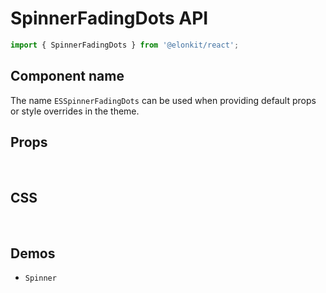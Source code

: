 
<Meta title="Components API/SpinnerFadingDots" />

# SpinnerFadingDots API

```js
import { SpinnerFadingDots } from '@elonkit/react';
```

## Component name

The name `ESSpinnerFadingDots` can be used when providing default props or style overrides in the theme.

## Props

<InterfaceTable variant="props" name="SpinnerFadingDotsProps" />

<br />

## CSS

<InterfaceTable variant="css" name="SpinnerFadingDotsClasses" />

<br />

## Demos

<ul>
  <li>
    <LinkTo kind="components-Spinner" story="demo">
      <code>Spinner</code>
    </LinkTo>
  </li>
</ul>
